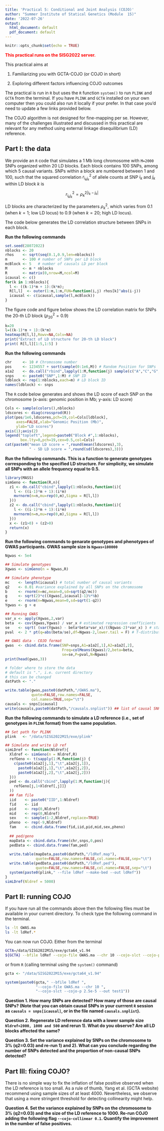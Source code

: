 ```yaml
---
title: 'Practical 5: Conditional and Joint Analysis (COJO)'
author: "Summer Institute of Statical Genetics (Module  15)"
date: '2022-07-26'
output:
  html_document: default
  pdf_document: default
---
```


```r
knitr::opts_chunk$set(echo = TRUE)
```

<span style="color:red;">**This practical runs on the SISG2022 server.**</span>


This practical aims at

1) Familiarizing you with GCTA-COJO (or COJO in short)

2) Exploring different factors influencing COJO outcomes  

The practical is run in `R` but uses the `R` function `system()` to run `PLINK` and `GCTA` from the terminal. If you have `PLINK` and `GCTA` installed on your own computer then you could also run it locally if your prefer. In that case you'd need to update a few links provided below.

The COJO algorithm is not designed for fine-mapping per se. However, many of the challenges illustrated and discussed in this practical are relevant for any method using external linkage disequilibrium (LD) reference.

## Part I: the data

We provide an `R` code that simulates a 1 Mb long chromosome with `M=2000` SNPs organized within 20 LD blocks. Each block contains 100 SNPs, among which 5 causal variants. SNPs within a block are numbered between 1 and 100, such that the squared correlation $r^2_{i_{k}j_{k}}$ of allele counts at SNP $i_k$ and $j_k$ within LD block $k$ is

$$  r^2_{i_{k}j_{k}} = \rho_k^{2|i_k-j_k|} $$

LD blocks are characterized by the parameters $\rho^2_k$, which varies from 0.1 (when $k=1$; low LD locus) to 0.9 (when $k=20$; high LD locus).

The code below generates the LD correlation structure between SNPs in each block.

**Run the following commands**

```R
set.seed(28072022)
nblocks <- 20
rhos    <- sqrt(seq(0.1,0.9,len=nblocks))
m       <- 100 # number of SNPs per LD block
mcBlock <- 5   # number of causals LD per block
M       <- m * nblocks 
R       <- matrix(0,nrow=M,ncol=M)
icausal <- c()
for(k in 1:nblocks){
  l <- ((k-1)*m + 1):(k*m);
  R[l,l]  <- outer(1:m,1:m,FUN=function(i,j) rhos[k]^abs(i-j))
  icausal <- c(icausal,sample(l,mcBlock))
}
```

The figure code and figure below shows the LD correlation matrix for SNPs the 20-th LD block ($\rho^2_{20}=0.9$)

```R
k=20
l=((k-1)*m + 1):(k*m)
heatmap(R[l,l],Rowv=NA,Colv=NA)
print("Extract of LD structure for 20-th LD block")
print( R[l,l][1:5,1:5] )
```

**Run the following commands**

```R
chr     <- 10 # Chromosome number
pos     <- 1234557 + sort(sample(0:1e6,M)) # Random Position for SNPs
a1a2    <- do.call("rbind",lapply(1:M,function(j) sample(c("A","C","G","T"),2))) # alleles
snps    <- paste0("SNP",1:M) # SNP ID
ldblock <- rep(1:nblocks,each=m) # LD block ID
names(ldblock) <- snps
```

The `R` code below generates and shows the LD score of each SNP on the chromosome (x-axis: genomic position in Mb; y-axis: LD score)

```R
Cols <- sample(colors(),nblocks)
ldscores <- diag(crossprod(R))
plot(pos/1e6,ldscores,pch=19,col=Cols[ldblock],
     axes=FALSE,xlab="Genomic Position (Mb)",
     ylab="LD scores")
axis(1);axis(2)
legend("topleft",legend=paste0("Block #",1:nblocks),
       box.lty=0,pch=19,cex=0.5,col=Cols)
cat(paste0("mean LD score = ",round(mean(ldscores),3),
           " - SD LD score = ",round(sd(ldscores),3)))
```

**Run the following commands. This is a function to generate genotypes corresponding to the specified LD structure. For simplicity, we simulate all SNPs with an allele frequency equal to 0.5.**

```R
library(MASS)
simGeno <- function(R,n){
  z1 <- do.call("cbind",lapply(1:nblocks,function(i){
    l <- ((i-1)*m + 1):(i*m)
    mvrnorm(n=n,mu=rep(0,m),Sigma = R[l,l])
  }))
  z2 <- do.call("cbind",lapply(1:nblocks,function(i){
    l <- ((i-1)*m + 1):(i*m)
    mvrnorm(n=n,mu=rep(0,m),Sigma = R[l,l])
  }))
  x <- (z1>0) + (z2>0)
  return(x)
}
```


**Run the following commands to genarate genotypes and phenotypes of GWAS participants. GWAS sample size is `Ngwas=100000`**


```R
Ngwas <- 5e4

## Simulate genotypes
Xgwas <- simGeno(n = Ngwas,R)

## Simulate phenotype
mc    <- length(icausal) # total number of causal variants
q2    <- 0.01 #variance explained by all SNPs on the chromosome
b     <- rnorm(n=mc,mean=0,sd=sqrt(q2/mc))
g     <- sqrt(2)*c((Xgwas[,icausal]-1)%*%b)
e     <- rnorm(n=Ngwas,mean=0,sd=sqrt(1-q2))
Ygwas <- g + e

## Running GWAS
var_x <- apply(Xgwas,2,var)
beta  <- cov(Xgwas,Ygwas) / var_x # estimated regression coefficients
se    <- sqrt( (var(Ygwas) - beta*beta*var_x)/((Ngwas-2)*var_x) ) # standard errors
pval  <- 2 * pt(q=abs(beta/se),df=Ngwas-2,lower.tail = F) # T-distribution

## GWAS data - COJO format
gwas  <- cbind.data.frame(SNP=snps,A1=a1a2[,1],A2=a1a2[,2],
                          Freq=colMeans(Xgwas)/2,beta=beta,
                          se=se,P=pval,N=Ngwas)
print(head(gwas,3))

# folder where to store the data
# default is ".", i.e. current directory
# this can be changed
datPath <- "." 

write.table(gwas,paste0(datPath,"/GWAS.ma"),
            quote=FALSE,row.names=FALSE,
            col.names=TRUE,sep="\t")
causals <- snps[icausal]
write(causals,paste0(datPath,"/causals.snplist")) ## list of causal SNPs
```

**Run the following commands to simulate a LD reference (i.e., set of genotypes in `PLINK` format) from the same population.**

```R
## Set path for PLINK
plink   <- "/data/SISG2022M15/exe/plink"

## Simulate and write LD ref
simLDref <- function(Nldref){
  Xldref <- simGeno(n = Nldref,R)
  refGeno <- t(sapply(1:M,function(j) {
    c(paste0(a1a2[j,1],"\t",a1a2[j,1]),
      paste0(a1a2[j,1],"\t",a1a2[j,2]),
      paste0(a1a2[j,2],"\t",a1a2[j,2]))
  }))
  ped <- do.call("cbind",lapply(1:M,function(j){
    refGeno[j,1+Xldref[,j]]}
  ))
  ## fam file
  iid    <- paste0("IID",1:Nldref)
  fid    <- iid
  pid    <- rep(0,Nldref)
  mid    <- rep(0,Nldref)
  sex    <- sample(1:2,Nldref,replace=TRUE)
  pheno  <- rep(-9,Nldref)
  fam    <- cbind.data.frame(fid,iid,pid,mid,sex,pheno)
  
  ## ped/geno
  mapData <- cbind.data.frame(chr,snps,0,pos)
  pedData <- cbind.data.frame(fam,ped)
  
  write.table(mapData,paste0(datPath,"/ldRef.map"),
              quote=FALSE,row.names=FALSE,col.names=FALSE,sep="\t")
  write.table(pedData,paste0(datPath,"/ldRef.ped"),
              quote=FALSE,row.names=FALSE,col.names=FALSE,sep="\t")
  system(paste0(plink," --file ldRef --make-bed --out ldRef"))
}
simLDref(Nldref = 5000)
```

## Part II: running COJO

If you have run all the commands above then the following files must be available in your current directory. To check type the following command in the terminal.

```bash
ls -lt GWAS.ma
ls -lt ldRef.*
```

You can now run COJO. Either from the terminal

```bash
GCTA=/data/SISG2022M15/exe/gcta64_v1.94
${GCTA} --bfile ldRef --cojo-file GWAS.ma --chr 10 --cojo-slct --cojo-p 2.5e-5 --out test1
```

or from `R` (calling terminal using the `system()` command)
```R
gcta <- "/data/SISG2022M15/exe/gcta64_v1.94"

system(paste0(gcta," --bfile ldRef ",
              "--cojo-file GWAS.ma --chr 10 ",
              "--cojo-slct --cojo-p 2.5e-5 --out test1"))
```

**Question 1. How many SNPs are detected? How many of those are causal SNPs? (Note that you can obtain causal SNPs in your currrent `R` session as `causals = snps[icausal]`, or in the file named `causals.snplist`).**

**Question 2. Regenerate LD reference data with a lower sample size `Nldref=2000, 1000 and 500` and rerun 1). What do you observe? Are all LD blocks affected the same?**

**Question 3. Set the variance explained by SNPs on the chromosome to 3% (q2=0.03) and re-run 1) and 2). What can you conclude regarding the number of SNPs detected and the proportion of non-causal SNPs detected?**

## Part III: fixing COJO?

There is no simple way to fix the inflation of false positive observed when the LD reference is too small. As a rule of thumb, Yang et al. (GCTA website) recommend using sample sizes of at least 4000. Nevertheless, we observe that using a more stringent threshold for detecting collinearity might help.

**Question 4. Set the variance explained by SNPs on the chromosome to 3% (q2=0.03) and the size of the LD reference to 1000. Re-run COJO adding the following flag `--cojo-collinear 0.1`. Quantify the improvement in the number of false positives.**


